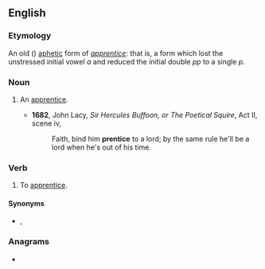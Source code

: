 {{also|Prentice|'prentice}}
==English==

===Etymology===
An old ({{der|en|enm|-}}) [[aphetic]] form of ''[[apprentice]]'': that is, a form which lost the unstressed initial vowel ''a'' and reduced the initial double ''pp'' to a single ''p''.

===Noun===
{{en-noun}}

# {{lb|en|obsolete}} An [[apprentice]].
#* '''1682''', John Lacy, ''Sir Hercules Buffoon, or The Poetical Squire'', Act II, scene iv,
#*: Faith, bind him '''prentice''' to a lord; by the same rule he'll be a lord when he's out of his time.

===Verb===
{{en-verb|prentic}}

# {{lb|en|transitive|obsolete}} To [[apprentice]].

====Synonyms====
* {{sense|noun, verb}} {{l|en|apprentice}}, {{l|en|'prentice}}

===Anagrams===
* {{anagrams|en|a=ceeinprt|terpenic}}